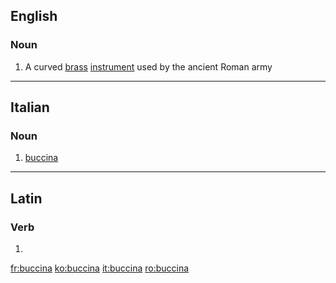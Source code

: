 ==English==

===Noun===
{{wikipedia}}
{{en-noun}}

# {{musical instruments}} A curved [[brass]] [[instrument]] used by the ancient Roman army

----

==Italian==

===Noun===
{{it-noun|buccin|f|a|e}}

# {{musical instruments|lang=it}} [[#English|buccina]]

----

==Latin==

===Verb===
{{la-verb-form|buccinā}}

# {{conjugation of|buccino|buccinō|2|s|pres|act|imp|lang=la}}

[[fr:buccina]]
[[ko:buccina]]
[[it:buccina]]
[[ro:buccina]]